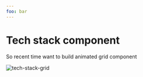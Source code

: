 ```yaml
---
foo: bar
---
```



# Tech stack component

So recent time want to build animated grid component

<Image
  className="rounded-xl overflow-hidden border"
  src="/journal/tech-stack/grid.png"
  width={600}
  height={400}
  alt="tech-stack-grid"
/>